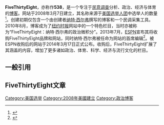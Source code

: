 {{Infobox website
| name            = FiveThirtyEight
| logo            = FiveThirtyEight Logo.svg
| url             = {{URL|fivethirtyeight.com}}
| commercial      = 是
| type            = [[民意调查|民意调查]]分析、政治、经济、体育博客
| registration    = 否
| language        = 英语
| owner           = [[ESPN|ESPN Inc.]]
| author          = [[纳特·西尔弗|纳特·西尔弗]]
| editor          = 纳特·西尔弗
| current_status  = 在线
| launch_date     = {{Start date and age|2008|3|7}}<ref>{{cite web|url=http://whois.domaintools.com/fivethirtyeight.com|title=FiveThirtyEight.com WHOIS, DNS, & Domain Info – DomainTools|work=[[WHOIS|WHOIS]]|date=|accessdate=2016-09-03|archive-date=2017-09-24|archive-url=https://web.archive.org/web/20170924211248/http://whois.domaintools.com/fivethirtyeight.com|dead-url=no}}</ref>
}}

'''FiveThirtyEight'''，亦称作'''538'''，是一个专注于[[民意调查|民意调查]]分析、政治、经济与体育的[[博客|博客]]。网站于2008年3月7日建立，其名称来源于[[美国选举人团|美国选举人团]]中选举人的数量<ref group=538 name="faq">{{Cite web | url= http://www.fivethirtyeight.com/2008/03/frequently-asked-questions-last-revised.html | title= Frequently Asked Questions | last= Silver | first= Nate | work= FiveThirtyEight.com | accessdate= April 26, 2015 | date= August 7, 2008 | archive-date= 2014-02-27 | archive-url= https://web.archive.org/web/20140227173932/http://www.fivethirtyeight.com/2008/03/frequently-asked-questions-last-revised.html | dead-url= no }}</ref>。创建初期仅包含一个由创建者[[纳特·西尔弗|纳特·西尔弗]]撰写的博客和一个民调采集工具。2010年8月，博客成为了[[纽约时报|纽约时报]]网站中的一个特色栏目，当时亦被称为“FiveThirtyEight：纳特·西尔弗的政治微积分”。2013年7月，[[ESPN|ESPN]]宣布其将收购FiveThirtyEight品牌和网站，同时纳特·西尔弗被任命为网站的首席编辑<ref>{{cite web|url= http://espn.go.com/espn/story/_/id/9499752/nate-silver-joins-espn-multifaceted-role|title= Nate Silver joins ESPN in multifaceted role|work= ESPN.com|accessdate= 2016-10-27|archive-date= 2013-07-25|archive-url= https://web.archive.org/web/20130725054022/http://espn.go.com/espn/story/_/id/9499752/nate-silver-joins-espn-multifaceted-role|dead-url= no}}</ref>。被ESPN收购后的网站于2014年3月17日正式公布。收购后，FiveThirtyEight扩展了其涵盖的内容，增加了更多诸如政治、体育、科学、经济与流行文化的栏目。

== 一般引用 ==
{{Reflist|30em}}

== FiveThirtyEight文章 ==
{{Reflist|30em|group=538}}

{{Website-stub}}

[[Category:美国选举|Category:美国选举]]
[[Category:2008年美國建立|Category:2008年美國建立]]
[[Category:政治博客|Category:政治博客]]